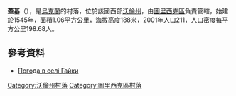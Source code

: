 {{coord|51|1|35|N|24|18|10|E|scale:30000|display=title}}

'''蓋基'''（{{lang-uk|Гайки}}），是[[烏克蘭|烏克蘭]]的村落，位於該國西部[[沃倫州|沃倫州]]，由[[圖里西克區|圖里西克區]]負責管轄，始建於1545年，面積1.06平方公里，海拔高度188米，2001年人口211，人口密度每平方公里198.68人。

==參考資料==
* [http://weather.in.ua/ua/volynskaja/4795 Погода в селі Гайки]

[[Category:沃倫州村落|Category:沃倫州村落]]
[[Category:圖里西克區村落|Category:圖里西克區村落]]


{{Volyn-geo-stub}}